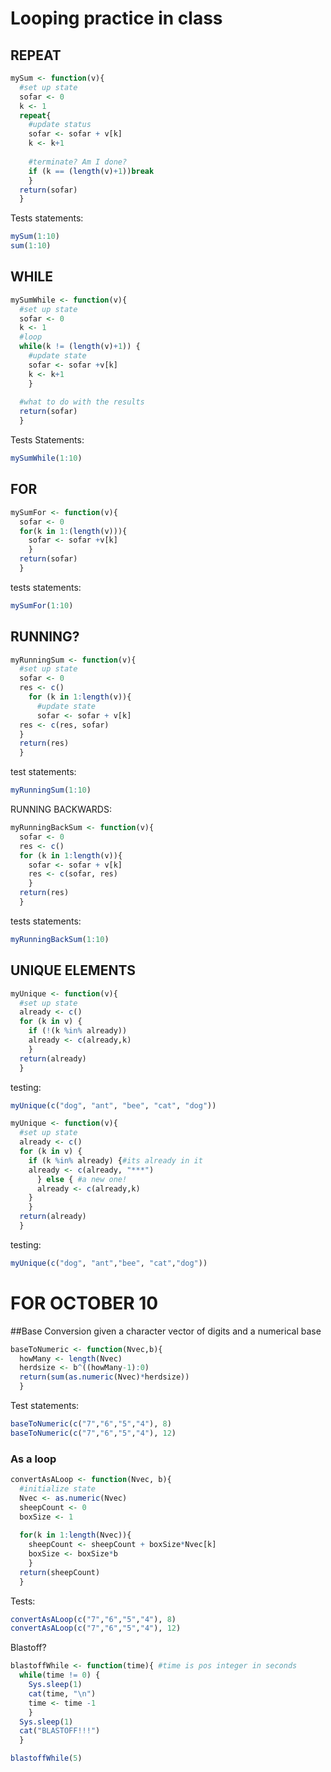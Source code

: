 Looping practice in class 
=======================================

REPEAT
----------  
```r
mySum <- function(v){
  #set up state 
  sofar <- 0
  k <- 1
  repeat{
    #update status
    sofar <- sofar + v[k]
    k <- k+1
    
    #terminate? Am I done?
    if (k == (length(v)+1))break 
    }
  return(sofar)
  }
```

Tests statements:
```r
mySum(1:10)
sum(1:10)
```

WHILE
------------
```r
mySumWhile <- function(v){
  #set up state
  sofar <- 0
  k <- 1
  #loop
  while(k != (length(v)+1)) {
    #update state 
    sofar <- sofar +v[k]
    k <- k+1
    }
  
  #what to do with the results 
  return(sofar)
  }
```

Tests Statements:
```r
mySumWhile(1:10)
```

FOR
------------
```r
mySumFor <- function(v){
  sofar <- 0
  for(k in 1:(length(v))){
    sofar <- sofar +v[k]
    }
  return(sofar)
  }
```
tests statements:
```r
mySumFor(1:10)
```

RUNNING?
------------
```r
myRunningSum <- function(v){
  #set up state
  sofar <- 0
  res <- c()
    for (k in 1:length(v)){
      #update state 
      sofar <- sofar + v[k]
  res <- c(res, sofar)
  }
  return(res)
  }
```

test statements:
```r
myRunningSum(1:10)
```

RUNNING BACKWARDS:
```r
myRunningBackSum <- function(v){
  sofar <- 0
  res <- c()
  for (k in 1:length(v)){
    sofar <- sofar + v[k]
    res <- c(sofar, res)
    }
  return(res)
  }
```

tests statements:
```r
myRunningBackSum(1:10)
```

UNIQUE ELEMENTS
-------------------------
```r
myUnique <- function(v){
  #set up state 
  already <- c()
  for (k in v) {
    if (!(k %in% already))
    already <- c(already,k)
    }
  return(already)
  }
```

testing:
```r
myUnique(c("dog", "ant", "bee", "cat", "dog"))
```

```r
myUnique <- function(v){
  #set up state 
  already <- c()
  for (k in v) {
    if (k %in% already) {#its already in it
    already <- c(already, "***")
      } else { #a new one!
      already <- c(already,k)
    }
    }
  return(already)
  }
```

testing:
```r
myUnique(c("dog", "ant","bee", "cat","dog"))
```

FOR OCTOBER 10
========================
##Base Conversion
given a character vector of digits and a numerical base
```r
baseToNumeric <- function(Nvec,b){
  howMany <- length(Nvec)
  herdsize <- b^((howMany-1):0)
  return(sum(as.numeric(Nvec)*herdsize))
  }
```

Test statements:
```r
baseToNumeric(c("7","6","5","4"), 8)
baseToNumeric(c("7","6","5","4"), 12)
```

### As a loop

```r
convertAsALoop <- function(Nvec, b){
  #initialize state 
  Nvec <- as.numeric(Nvec)
  sheepCount <- 0
  boxSize <- 1
  
  for(k in 1:length(Nvec)){
    sheepCount <- sheepCount + boxSize*Nvec[k]
    boxSize <- boxSize*b
    }
  return(sheepCount)
  }
```

Tests:
```r
convertAsALoop(c("7","6","5","4"), 8)
convertAsALoop(c("7","6","5","4"), 12)
```

Blastoff?
```r
blastoffWhile <- function(time){ #time is pos integer in seconds 
  while(time != 0) {
    Sys.sleep(1)
    cat(time, "\n")
    time <- time -1
    }
  Sys.sleep(1)
  cat("BLASTOFF!!!")
  }
````

```r
blastoffWhile(5)
```
